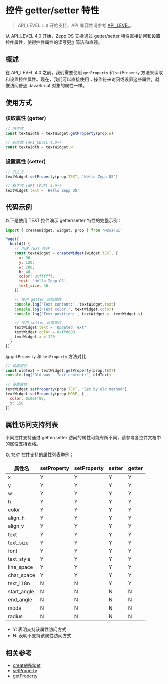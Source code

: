 # 控件 getter/setter 特性

> API_LEVEL `4.0` 开始支持，API 兼容性请参考 [API_LEVEL](../../../../guides/framework/device/compatibility.md)。

从 API_LEVEL 4.0 开始，Zepp OS 支持通过 getter/setter 特性直接访问和设置控件属性，使得控件属性的读写更加简洁和直观。

## 概述

在 API_LEVEL 4.0 之前，我们需要使用 `getProperty` 和 `setProperty` 方法来读取和设置控件属性。现在，我们可以直接使用 `.` 操作符来访问或设置这些属性，就像访问普通 JavaScript 对象的属性一样。

## 使用方式

### 读取属性 (getter)

```js
// 旧方式
const textWidth = textWidget.getProperty(prop.W)

// 新方式 (API_LEVEL 4.0+)
const textWidth = textWidget.w
```

### 设置属性 (setter)

```js
// 旧方式
textWidget.setProperty(prop.TEXT, 'Hello Zepp OS')

// 新方式 (API_LEVEL 4.0+)
textWidget.text = 'Hello Zepp OS'
```

## 代码示例

以下是使用 TEXT 控件演示 getter/setter 特性的完整示例：

```js
import { createWidget, widget, prop } from '@zos/ui'

Page({
  build() {
    // 创建 TEXT 控件
    const textWidget = createWidget(widget.TEXT, {
      x: 96,
      y: 120,
      w: 288,
      h: 46,
      color: 0xffffff,
      text: 'Hello Zepp OS',
      text_size: 36
    })

    // 使用 getter 读取属性
    console.log('Text content:', textWidget.text)
    console.log('Text color:', textWidget.color)
    console.log('Text position:', textWidget.x, textWidget.y)

    // 使用 setter 设置属性
    textWidget.text = 'Updated Text'
    textWidget.color = 0xff0000
    textWidget.x = 120
  }
})
```

与 `getProperty` 和 `setProperty` 方法对比

```js
// 读取属性
const oldText = textWidget.getProperty(prop.TEXT)
console.log('Old way - Text content:', oldText)

// 设置属性
textWidget.setProperty(prop.TEXT, 'Set by old method')
textWidget.setProperty(prop.MORE, {
  color: 0x00ff00,
  x: 150
})
```

## 属性访问支持列表

不同控件支持通过 getter/setter 访问的属性可能有所不同，请参考各控件文档中的属性支持表格。

以 `TEXT` 控件支持的属性列表举例：

| 属性名      | setProperty | setProperty | setter | getter |
| ----------- | ----------- | ----------- | ------ | ------ |
| x           | Y           | Y           | Y      | Y      |
| y           | Y           | Y           | Y      | Y      |
| w           | Y           | Y           | Y      | Y      |
| h           | Y           | Y           | Y      | Y      |
| color       | Y           | Y           | Y      | Y      |
| align_h     | Y           | Y           | Y      | Y      |
| align_v     | Y           | Y           | Y      | Y      |
| text        | Y           | Y           | Y      | Y      |
| text_size   | Y           | Y           | Y      | Y      |
| font        | Y           | Y           | Y      | Y      |
| text_style  | Y           | Y           | Y      | Y      |
| line_space  | Y           | Y           | Y      | Y      |
| char_space  | Y           | Y           | Y      | Y      |
| text_i18n   | N           | N           | Y      | Y      |
| start_angle | N           | N           | N      | N      |
| end_angle   | N           | N           | N      | N      |
| mode        | N           | N           | N      | N      |
| radius      | N           | N           | N      | N      |

- Y: 表明支持该属性访问方式
- N: 表明不支持该属性访问方式

## 相关参考

- [createWidget](./createWidget.mdx)
- [setProperty](./setProperty.mdx)
- [getProperty](./getProperty.mdx)

